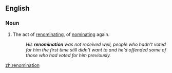 ==English==

===Noun===
{{en-noun}}

#The act of [[renominate|renominating]], of [[nominate|nominating]] again.
#:''His '''renomination''' was not received well, people who hadn't voted for him the first time still didn't want to and he'd offended some of those who had voted for him previously.''

[[zh:renomination]]